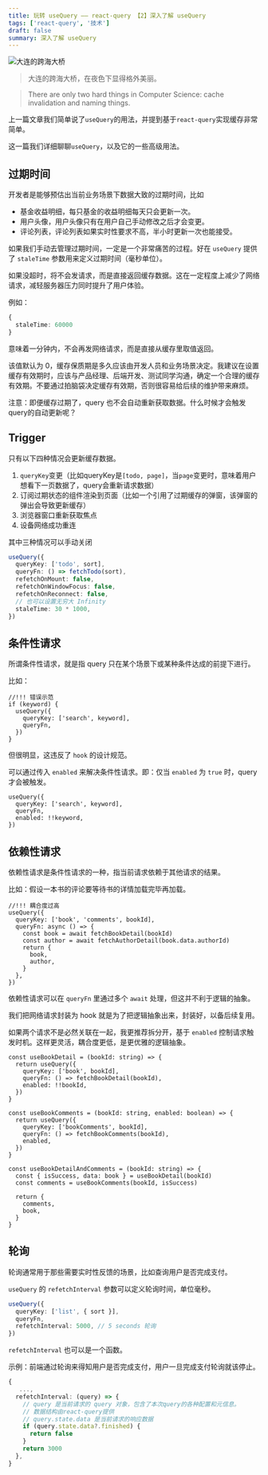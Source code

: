 ```yaml
---
title: 玩转 useQuery —— react-query 【2】深入了解 useQuery
tags: ['react-query', '技术']
draft: false
summary: 深入了解 useQuery
---
```


![大连的跨海大桥](https://phzdoc.oss-cn-beijing.aliyuncs.com/uPic/dalian.png)

> 大连的跨海大桥，在夜色下显得格外美丽。

> There are only two hard things in Computer Science: cache invalidation and naming things.

上一篇文章我们简单说了`useQuery`的用法，并提到基于`react-query`实现缓存非常简单。

这一篇我们详细聊聊`useQuery`，以及它的一些高级用法。

## 过期时间

开发者是能够预估出当前业务场景下数据大致的过期时间，比如

- 基金收益明细，每只基金的收益明细每天只会更新一次。
- 用户头像，用户头像只有在用户自己手动修改之后才会变更。
- 评论列表，评论列表如果实时性要求不高，半小时更新一次也能接受。

如果我们手动去管理过期时间，一定是一个非常痛苦的过程。好在 `useQuery` 提供了 `staleTime` 参数用来定义过期时间（毫秒单位）。

如果没超时，将不会发请求，而是直接返回缓存数据。这在一定程度上减少了网络请求，减轻服务器压力同时提升了用户体验。

例如：

```ts
{
  staleTime: 60000
}
```

意味着一分钟内，不会再发网络请求，而是直接从缓存里取值返回。

该值默认为 0，缓存保质期是多久应该由开发人员和业务场景决定。我建议在设置缓存有效期时，应该与产品经理、后端开发、测试同学沟通，确定一个合理的缓存有效期。不要通过拍脑袋决定缓存有效期，否则很容易给后续的维护带来麻烦。

注意：即便缓存过期了，query 也不会自动重新获取数据。什么时候才会触发query的自动更新呢？

## Trigger

只有以下四种情况会更新缓存数据。

1. `queryKey`变更（比如queryKey是`[todo, page]`，当`page`变更时，意味着用户想看下一页数据了，query会重新请求数据）
2. 订阅过期状态的组件渲染到页面（比如一个引用了过期缓存的弹窗，该弹窗的弹出会导致更新缓存）
3. 浏览器窗口重新获取焦点
4. 设备网络成功重连

其中三种情况可以手动关闭

```ts
useQuery({
  queryKey: ['todo', sort],
  queryFn: () => fetchTodo(sort),
  refetchOnMount: false,
  refetchOnWindowFocus: false,
  refetchOnReconnect: false,
  // 也可以设置无穷大 Infinity
  staleTime: 30 * 1000,
})
```

## 条件性请求

所谓条件性请求，就是指 query 只在某个场景下或某种条件达成的前提下进行。

比如：

```tsx
//!!! 错误示范
if (keyword) {
  useQuery({
    queryKey: ['search', keyword],
    queryFn,
  })
}
```

但很明显，这违反了 `hook` 的设计规范。

可以通过传入 `enabled` 来解决条件性请求。即：仅当 `enabled` 为 `true` 时，query 才会被触发。

```tsx
useQuery({
  queryKey: ['search', keyword],
  queryFn,
  enabled: !!keyword,
})
```

## 依赖性请求

依赖性请求是条件性请求的一种，指当前请求依赖于其他请求的结果。

比如：假设一本书的评论要等待书的详情加载完毕再加载。

```tsx
//!!! 耦合度过高
useQuery({
  queryKey: ['book', 'comments', bookId],
  queryFn: async () => {
    const book = await fetchBookDetail(bookId)
    const author = await fetchAuthorDetail(book.data.authorId)
    return {
      book,
      author,
    }
  },
})
```

依赖性请求可以在 `queryFn` 里通过多个 `await` 处理，但这并不利于逻辑的抽象。

我们把网络请求封装为 hook 就是为了把逻辑抽象出来，封装好，以备后续复用。

如果两个请求不是必然关联在一起，我更推荐拆分开，基于 `enabled` 控制请求触发时机。这样更灵活，耦合度更低，是更优雅的逻辑抽象。

```tsx
const useBookDetail = (bookId: string) => {
  return useQuery({
    queryKey: ['book', bookId],
    queryFn: () => fetchBookDetail(bookId),
    enabled: !!bookId,
  })
}
```

```tsx
const useBookComments = (bookId: string, enabled: boolean) => {
  return useQuery({
    queryKey: ['bookComments', bookId],
    queryFn: () => fetchBookComments(bookId),
    enabled,
  })
}
```

```tsx
const useBookDetailAndComments = (bookId: string) => {
  const { isSuccess, data: book } = useBookDetail(bookId)
  const comments = useBookComments(bookId, isSuccess)

  return {
    comments,
    book,
  }
}
```

## 轮询

轮询通常用于那些需要实时性反馈的场景，比如查询用户是否完成支付。

`useQuery` 的 `refetchInterval` 参数可以定义轮询时间，单位毫秒。

```ts
useQuery({
  queryKey: ['list', { sort }],
  queryFn,
  refetchInterval: 5000, // 5 seconds 轮询
})
```

`refetchInterval` 也可以是一个函数。

示例：前端通过轮询来得知用户是否完成支付，用户一旦完成支付轮询就该停止。

```ts
{
   ...,
  refetchInterval: (query) => {
    // query 是当前请求的 query 对象，包含了本次query的各种配置和元信息。
    // 数据结构由react-query提供
    // query.state.data 是当前请求的响应数据
    if (query.state.data?.finished) {
      return false
    }
    return 3000
  },
}
```
